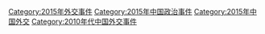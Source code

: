 [[Category:2015年外交事件|Category:2015年外交事件]]
[[Category:2015年中国政治事件|Category:2015年中国政治事件]]
[[Category:2015年中国外交|Category:2015年中国外交]]
[[Category:2010年代中国外交事件|Category:2010年代中国外交事件]]